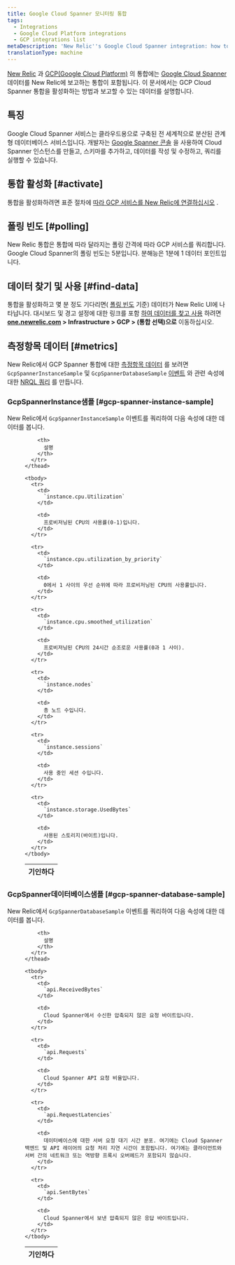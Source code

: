 ```yaml
---
title: Google Cloud Spanner 모니터링 통합
tags:
  - Integrations
  - Google Cloud Platform integrations
  - GCP integrations list
metaDescription: 'New Relic''s Google Cloud Spanner integration: how to activate it and what data it reports.'
translationType: machine
---
```


[New Relic](/docs/infrastructure/integrations-getting-started/getting-started/introduction-infrastructure-integrations) 과 [GCP(Google Cloud Platform)](https://cloud.google.com) 의 통합에는 [Google Cloud Spanner](https://cloud.google.com/spanner/) 데이터를 New Relic에 보고하는 통합이 포함됩니다. 이 문서에서는 GCP Cloud Spanner 통합을 활성화하는 방법과 보고할 수 있는 데이터를 설명합니다.

## 특징

Google Cloud Spanner 서비스는 클라우드용으로 구축된 전 세계적으로 분산된 관계형 데이터베이스 서비스입니다. 개발자는 [Google Spanner 콘솔](https://cloud.google.com/spanner/docs/quickstart-console) 을 사용하여 Cloud Spanner 인스턴스를 만들고, 스키마를 추가하고, 데이터를 작성 및 수정하고, 쿼리를 실행할 수 있습니다.

## 통합 활성화 [#activate]

통합을 활성화하려면 표준 절차에 [따라 GCP 서비스를 New Relic에 연결하십시오](/docs/connect-google-cloud-platform-services-infrastructure) .

## 폴링 빈도 [#polling]

New Relic 통합은 통합에 따라 달라지는 폴링 간격에 따라 GCP 서비스를 쿼리합니다. Google Cloud Spanner의 폴링 빈도는 5분입니다. 분해능은 1분에 1 데이터 포인트입니다.

## 데이터 찾기 및 사용 [#find-data]

통합을 활성화하고 몇 분 정도 기다리면( [폴링 빈도](#polling) 기준) 데이터가 New Relic UI에 나타납니다. 대시보드 및 경고 설정에 대한 링크를 포함 [하여 데이터를 찾고 사용](/docs/infrastructure/integrations/find-use-infrastructure-integration-data) 하려면 **[one.newrelic.com](https://one.newrelic.com/all-capabilities) > Infrastructure > GCP > (통합 선택)으로** 이동하십시오.

## 측정항목 데이터 [#metrics]

New Relic에서 GCP Spanner 통합에 대한 [측정항목 데이터](/docs/integrations/new-relic-integrations/getting-started/#metric) 를 보려면 `GcpSpannerInstanceSample` 및 `GcpSpannerDatabaseSample` [이벤트](/docs/data-apis/understand-data/new-relic-data-types/#event-data) 와 관련 속성에 대한 [NRQL 쿼리](/docs/integrations/new-relic-integrations/getting-started/use-integration-data-new-relic-insights#nrql) 를 만듭니다.

### GcpSpannerInstance샘플 [#gcp-spanner-instance-sample]

New Relic에서 `GcpSpannerInstanceSample` 이벤트를 쿼리하여 다음 속성에 대한 데이터를 봅니다.

<dd>
  <table>
    <thead>
      <tr>
        <th style={{ width: "300px" }}>
          기인하다
        </th>

        <th>
          설명
        </th>
      </tr>
    </thead>

    <tbody>
      <tr>
        <td>
          `instance.cpu.Utilization`
        </td>

        <td>
          프로비저닝된 CPU의 사용률(0-1)입니다.
        </td>
      </tr>

      <tr>
        <td>
          `instance.cpu.utilization_by_priority`
        </td>

        <td>
          0에서 1 사이의 우선 순위에 따라 프로비저닝된 CPU의 사용률입니다.
        </td>
      </tr>

      <tr>
        <td>
          `instance.cpu.smoothed_utilization`
        </td>

        <td>
          프로비저닝된 CPU의 24시간 순조로운 사용률(0과 1 사이).
        </td>
      </tr>

      <tr>
        <td>
          `instance.nodes`
        </td>

        <td>
          총 노드 수입니다.
        </td>
      </tr>

      <tr>
        <td>
          `instance.sessions`
        </td>

        <td>
          사용 중인 세션 수입니다.
        </td>
      </tr>

      <tr>
        <td>
          `instance.storage.UsedBytes`
        </td>

        <td>
          사용된 스토리지(바이트)입니다.
        </td>
      </tr>
    </tbody>
  </table>
</dd>

### GcpSpanner데이터베이스샘플 [#gcp-spanner-database-sample]

New Relic에서 `GcpSpannerDatabaseSample` 이벤트를 쿼리하여 다음 속성에 대한 데이터를 봅니다.

<dd>
  <table>
    <thead>
      <tr>
        <th style={{ width: "300px" }}>
          기인하다
        </th>

        <th>
          설명
        </th>
      </tr>
    </thead>

    <tbody>
      <tr>
        <td>
          `api.ReceivedBytes`
        </td>

        <td>
          Cloud Spanner에서 수신한 압축되지 않은 요청 바이트입니다.
        </td>
      </tr>

      <tr>
        <td>
          `api.Requests`
        </td>

        <td>
          Cloud Spanner API 요청 비율입니다.
        </td>
      </tr>

      <tr>
        <td>
          `api.RequestLatencies`
        </td>

        <td>
          데이터베이스에 대한 서버 요청 대기 시간 분포. 여기에는 Cloud Spanner 백엔드 및 API 레이어의 요청 처리 지연 시간이 포함됩니다. 여기에는 클라이언트와 서버 간의 네트워크 또는 역방향 프록시 오버헤드가 포함되지 않습니다.
        </td>
      </tr>

      <tr>
        <td>
          `api.SentBytes`
        </td>

        <td>
          Cloud Spanner에서 보낸 압축되지 않은 응답 바이트입니다.
        </td>
      </tr>
    </tbody>
  </table>
</dd>